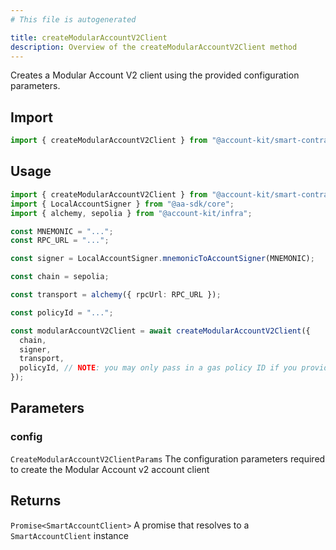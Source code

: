 ```yaml
---
# This file is autogenerated

title: createModularAccountV2Client
description: Overview of the createModularAccountV2Client method
---
```



Creates a Modular Account V2 client using the provided configuration parameters.

## Import

```ts
import { createModularAccountV2Client } from "@account-kit/smart-contracts";
```

## Usage

```ts twoslash
import { createModularAccountV2Client } from "@account-kit/smart-contracts";
import { LocalAccountSigner } from "@aa-sdk/core";
import { alchemy, sepolia } from "@account-kit/infra";

const MNEMONIC = "...";
const RPC_URL = "...";

const signer = LocalAccountSigner.mnemonicToAccountSigner(MNEMONIC);

const chain = sepolia;

const transport = alchemy({ rpcUrl: RPC_URL });

const policyId = "...";

const modularAccountV2Client = await createModularAccountV2Client({
  chain,
  signer,
  transport,
  policyId, // NOTE: you may only pass in a gas policy ID if you provide an Alchemy transport!
});
```

## Parameters

### config

`CreateModularAccountV2ClientParams`
The configuration parameters required to create the Modular Account v2 account client

## Returns

`Promise<SmartAccountClient>`
A promise that resolves to a `SmartAccountClient` instance
